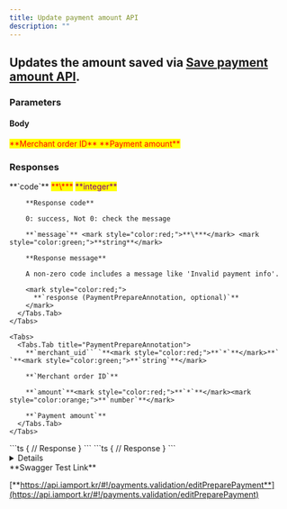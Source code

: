 ```yaml
---
title: Update payment amount API
description: ""
---
```



## Updates the amount saved via [**Save payment amount API**](save-payment-amount-api).

<Swagger method="put" path="/payments/prepare" baseUrl="https://api.iamport.kr" summary="Updates the pre-saved amount.">
  <SwaggerDescription />

  ### Parameters

  #### Body

  <SwaggerParameter name="merchant_uid" type="String" required="true">
    <mark style="color:red;">
      **Merchant order ID**
    </mark>
  </SwaggerParameter>

  <SwaggerParameter name="amount" type="double" required="true">
    <mark style="color:red;">
      **Payment amount**
    </mark>
  </SwaggerParameter>

  ### Responses

  <SwaggerResponse status="200: OK" description="Success">
    <Tabs>
      <Tabs.Tab title="PaymentPrepareResponse">
        **`code`** <mark style="color:red;">**\***</mark> <mark style="color:purple;">**integer**</mark>

        **Response code**

        0: success, Not 0: check the message

        **`message`** <mark style="color:red;">**\***</mark> <mark style="color:green;">**string**</mark>

        **Response message**

        A non-zero code includes a message like 'Invalid payment info'.

        <mark style="color:red;">
          **`response (PaymentPrepareAnnotation, optional)`**
        </mark>
      </Tabs.Tab>
    </Tabs>

    <Tabs>
      <Tabs.Tab title="PaymentPrepareAnnotation">
        **`merchant_uid`` `**<mark style="color:red;">**`*`**</mark>**` `**<mark style="color:green;">**`string`**</mark>

        **`Merchant order ID`**

        **`amount`**<mark style="color:red;">**`*`**</mark><mark style="color:orange;">**`number`**</mark>

        **`Payment amount`**
      </Tabs.Tab>
    </Tabs>
  </SwaggerResponse>

  <SwaggerResponse status="401: Unauthorized" description="Missing or invalid access token">
    ```ts
    {
      // Response
    }
    ```
  </SwaggerResponse>

  <SwaggerResponse status="404: Not Found" description="Invalid merchant_uid">
    ```ts
    {
      // Response
    }
    ```
  </SwaggerResponse>
</Swagger>

<Details>
  <Details.Summary>Response Model Schema</Details.Summary>

  <Details.Content>
    ```json
    {
      "code": 0,
      "message": "string",
      "response": {
        "merchant_uid": "string",
        "amount": 0
      }
    }
    ```
  </Details.Content>
</Details>

<Hint style="success">
  **Swagger Test Link**

  [**https://api.iamport.kr/#!/payments.validation/editPreparePayment**](https://api.iamport.kr/#!/payments.validation/editPreparePayment)
</Hint>

